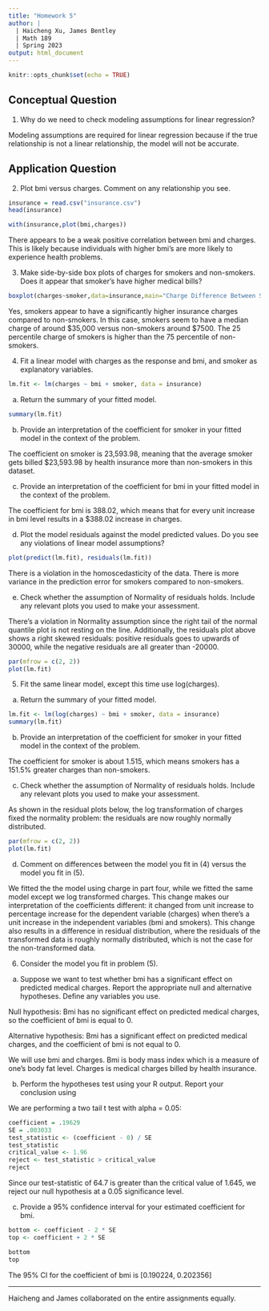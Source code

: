 ```yaml
---
title: "Homework 5"
author: |
  | Haicheng Xu, James Bentley
  | Math 189
  | Spring 2023
output: html_document
---
```


```r
knitr::opts_chunk$set(echo = TRUE)
```

## Conceptual Question

1. Why do we need to check modeling assumptions for linear regression?

Modeling assumptions are required for linear regression because if the true relationship is not a linear relationship, the model will not be accurate.

## Application Question


2. Plot bmi versus charges. Comment on any relationship you see.

```r
insurance = read.csv("insurance.csv")
head(insurance)

with(insurance,plot(bmi,charges))


```

There appears to be a weak positive correlation between bmi and charges. This is likely because individuals with higher bmi's are more likely to experience health problems.

3. Make side-by-side box plots of charges for smokers and non-smokers. Does it appear that smoker’s have higher medical bills?

```r
boxplot(charges~smoker,data=insurance,main="Charge Difference Between Smokers and Non-Smokers")
```

Yes, smokers appear to have a significantly higher insurance charges compared to non-smokers. In this case, smokers seem to have a median charge of around \$35,000 versus non-smokers around \$7500. The 25 percentile charge of smokers is higher than the 75 percentile of non-smokers.

4. Fit a linear model with charges as the response and bmi, and smoker as explanatory variables.

```r

lm.fit <- lm(charges ~ bmi + smoker, data = insurance)

```


a. Return the summary of your fitted model.

```r

summary(lm.fit)

```

b. Provide an interpretation of the coefficient for smoker in your fitted model in the context of the problem.

The coefficient on smoker is 23,593.98, meaning that the average smoker gets billed $23,593.98 by health insurance more than non-smokers in this dataset. 

c. Provide an interpretation of the coefficient for bmi in your fitted model in the context of the problem.

The coefficient for bmi is 388.02, which means that for every unit increase in bmi level results in a $388.02 increase in charges.

d. Plot the model residuals against the model predicted values. Do you see any violations of linear model assumptions?

```r

plot(predict(lm.fit), residuals(lm.fit))

```

There is a violation in the homoscedasticity of the data. There is more variance in the prediction error for smokers compared to non-smokers.

e. Check whether the assumption of Normality of residuals holds. Include any relevant plots you used to make your assessment.

There's a violation in Normality assumption since the right tail of the normal quantile plot is not resting on the line. Additionally, the residuals plot above shows a right skewed residuals: positive residuals goes to upwards of 30000, while the negative residuals are all greater than -20000.


```r
par(mfrow = c(2, 2))
plot(lm.fit)
```

5. Fit the same linear model, except this time use log(charges).

a. Return the summary of your fitted model.

```r

lm.fit <- lm(log(charges) ~ bmi + smoker, data = insurance)
summary(lm.fit)

```

b. Provide an interpretation of the coefficient for smoker in your fitted model in the context of the problem.

The coefficient for smoker is about 1.515, which means smokers has a 151.5% greater charges than non-smokers. 

c. Check whether the assumption of Normality of residuals holds. Include any relevant plots you used to make your assessment.

As shown in the residual plots below, the log transformation of charges fixed the normality problem: the residuals are now roughly normally distributed.

```r
par(mfrow = c(2, 2))
plot(lm.fit)
```

d. Comment on differences between the model you fit in (4) versus the model you fit in (5).

We fitted the the model using charge in part four, while we fitted the same model except we log transformed charges. This change makes our interpretation of the coefficients different: it changed from unit increase to percentage increase for the dependent variable (charges) when there's a unit increase in the independent variables (bmi and smokers). This change also results in a difference in residual distribution, where the residuals of the transformed data is roughly normally distributed, which is not the case for the non-transformed data.

6. Consider the model you fit in problem (5).

a. Suppose we want to test whether bmi has a significant effect on predicted medical charges. Report the appropriate null and alternative hypotheses. Define any variables you use.

Null hypothesis: Bmi has no significant effect on predicted medical charges, so the coefficient of bmi is equal to 0.

Alternative hypothesis: Bmi has a significant effect on predicted medical charges, and the coefficient of bmi is not equal to 0.

We will use bmi and charges. Bmi is body mass index which is a measure of one's body fat level. Charges is medical charges billed by health insurance.

b. Perform the hypotheses test using your R output. Report your conclusion using 

We are performing a two tail t test with alpha = 0.05:

```r

coefficient = .19629
SE = .003033
test_statistic <- (coefficient - 0) / SE
test_statistic
critical_value <- 1.96
reject <- test_statistic > critical_value
reject

```

Since our test-statistic of 64.7 is greater than the critical value of 1.645, we reject our null hypothesis at a 0.05 significance level.

c. Provide a 95% confidence interval for your estimated coefficient for bmi.

```r

bottom <- coefficient - 2 * SE 
top <- coefficient + 2 * SE

bottom
top

```

The 95% CI for the coefficient of bmi is [0.190224, 0.202356]

----------------------------------

Haicheng and James collaborated on the entire assignments equally.

